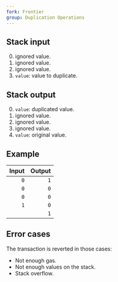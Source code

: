 ```yaml
---
fork: Frontier
group: Duplication Operations
---
```


## Stack input

0. ignored value.
1. ignored value.
2. ignored value.
3. `value`: value to duplicate.

## Stack output

0. `value`: duplicated value.
1. ignored value.
2. ignored value.
3. ignored value.
4. `value`: original value.

## Example

| Input | Output |
|------:|-------:|
| `0` | `1` |
| `0` | `0` |
| `0` | `0` |
| `1` | `0` |
| | `1` |

## Error cases

The transaction is reverted in those cases:
- Not enough gas.
- Not enough values on the stack.
- Stack overflow.
